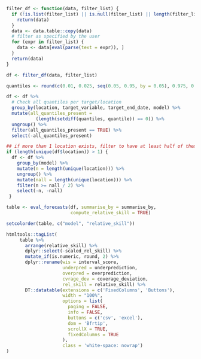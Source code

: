 ```r
filter_df <- function(data, filter_list) {
  if (!is.list(filter_list) || is.null(filter_list) || length(filter_list) == 0) {
    return(data)
  }
  data <- data.table::copy(data)
  # filter as specified by the user
  for (expr in filter_list) {
    data <- data[eval(parse(text = expr)), ]
  }
  return(data)
}
```

```r
df <- filter_df(data, filter_list)

quantiles <- round(c(0.01, 0.025, seq(0.05, 0.95, by = 0.05), 0.975, 0.99), 3)

df <- df %>%
  # Check all quantiles per target/location
  group_by(location, target_variable, target_end_date, model) %>%
  mutate(all_quantiles_present =
           (length(setdiff(quantiles, quantile)) == 0)) %>%
  ungroup() %>%
  filter(all_quantiles_present == TRUE) %>%
  select(-all_quantiles_present)

## if more than 1 location exists, filter to have at least half of them
if (length(unique(df$location)) > 1) {
  df <- df %>%
    group_by(model) %>%
    mutate(n = length(unique(location))) %>%
    ungroup() %>%
    mutate(nall = length(unique(location))) %>%
    filter(n >= nall / 2) %>%
    select(-n, -nall)
 }

table <- eval_forecasts(df, summarise_by = summarise_by, 
                        compute_relative_skill = TRUE)

setcolorder(table, c("model", "relative_skill"))

htmltools::tagList(
     table %>%
       arrange(relative_skill) %>%
       dplyr::select(-scaled_rel_skill) %>%
       mutate_if(is.numeric, round, 2) %>%
       dplyr::rename(wis = interval_score,
                     underpred = underprediction,
                     overpred = overprediction,
                     cvrage_dev = coverage_deviation,
                     rel_skill = relative_skill) %>%
       DT::datatable(extensions = c('FixedColumns', 'Buttons'),
                     width = "100%",
                     options = list(
                       paging = FALSE,
                       info = FALSE,
                       buttons = c('csv', 'excel'),
                       dom = 'Bfrtip',
                       scrollX = TRUE,
                       fixedColumns = TRUE
                     ), 
                     class = 'white-space: nowrap')
)
```



